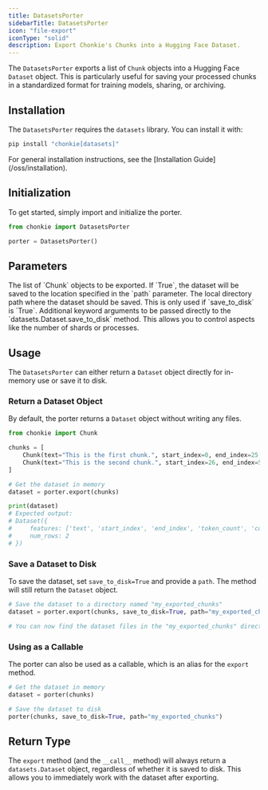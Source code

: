 ```yaml
---
title: DatasetsPorter
sidebarTitle: DatasetsPorter
icon: "file-export"
iconType: "solid"
description: Export Chonkie's Chunks into a Hugging Face Dataset.
---
```


The `DatasetsPorter` exports a list of `Chunk` objects into a Hugging Face `Dataset` object. This is particularly useful for saving your processed chunks in a standardized format for training models, sharing, or archiving.

## Installation

The `DatasetsPorter` requires the `datasets` library. You can install it with:

```bash
pip install "chonkie[datasets]"
```

<Info>
  For general installation instructions, see the [Installation
  Guide](/oss/installation).
</Info>

## Initialization

To get started, simply import and initialize the porter.

```python
from chonkie import DatasetsPorter

porter = DatasetsPorter()
```

## Parameters

<ParamField path="chunks" type="list[Chunk]" required>
  The list of `Chunk` objects to be exported.
</ParamField>

<ParamField path="save_to_disk" type="bool" default="True">
  If `True`, the dataset will be saved to the location specified in the `path`
  parameter.
</ParamField>

<ParamField path="path" type="str" default="chunks">
  The local directory path where the dataset should be saved. This is only used
  if `save_to_disk` is `True`.
</ParamField>

<ParamField path="**kwargs" type="Any">
  Additional keyword arguments to be passed directly to the
  `datasets.Dataset.save_to_disk` method. This allows you to control aspects
  like the number of shards or processes.
</ParamField>

## Usage

The `DatasetsPorter` can either return a `Dataset` object directly for in-memory use or save it to disk.

### Return a Dataset Object

By default, the porter returns a `Dataset` object without writing any files.

```python
from chonkie import Chunk

chunks = [
    Chunk(text="This is the first chunk.", start_index=0, end_index=25, token_count=5),
    Chunk(text="This is the second chunk.", start_index=26, end_index=52, token_count=5),
]

# Get the dataset in memory
dataset = porter.export(chunks)

print(dataset)
# Expected output:
# Dataset({
#     features: ['text', 'start_index', 'end_index', 'token_count', 'context'],
#     num_rows: 2
# })
```

### Save a Dataset to Disk

To save the dataset, set `save_to_disk=True` and provide a `path`. The method will still return the `Dataset` object.

```python
# Save the dataset to a directory named "my_exported_chunks"
dataset = porter.export(chunks, save_to_disk=True, path="my_exported_chunks")

# You can now find the dataset files in the "my_exported_chunks" directory
```

### Using as a Callable

The porter can also be used as a callable, which is an alias for the `export` method.

```python
# Get the dataset in memory
dataset = porter(chunks)

# Save the dataset to disk
porter(chunks, save_to_disk=True, path="my_exported_chunks")
```

## Return Type

The `export` method (and the `__call__` method) will always return a `datasets.Dataset` object, regardless of whether it is saved to disk. This allows you to immediately work with the dataset after exporting.
